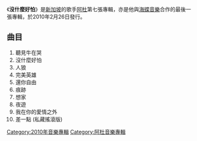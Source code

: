 {{NoteTA
|G1=Music
}}
{{Infobox album
| name         = 沒什麼好怕
| type         = studio
| artist       = [[阿杜_(新加坡歌手)|阿杜]]
| cover        = A do 08.jpg
| released     = {{start date|2010|02|26}}
| studio       = 
| genre        = [[流行_(音樂類型)|流行]]
| length       = 
| label        = [[海蝶音樂|海蝶]]
| producer     = 
| prev_title   = [[Do_The_Best_(阿杜專輯)|Do The Best]]
| prev_year    = 2008
| next_title   = [[第9次初戀|第9次初戀]]
| next_year    = 2012
}}

《'''沒什麼好怕'''》是[[新加坡|新加坡]]的歌手[[阿杜_(新加坡歌手)|阿杜]]第七張專輯，亦是他與[[海蝶音樂|海蝶音樂]]合作的最後一張專輯，於2010年2月26日發行。

== 曲目 ==
#聽見牛在哭
#沒什麼好怕
#人狼
#完美英雄
#還你自由
#痕跡
#想家
#夜遊
#我在你的愛情之外
#差一點 (私藏搖滾版)

{{ADO Album}}

[[Category:2010年音樂專輯|Category:2010年音樂專輯]]
[[Category:阿杜音樂專輯|Category:阿杜音樂專輯]]